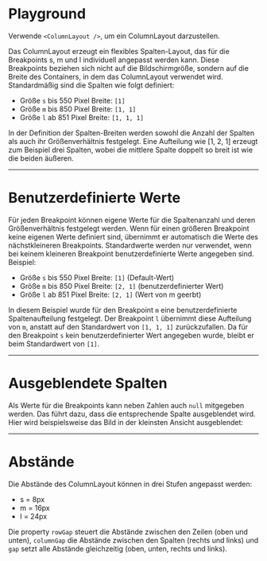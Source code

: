 # Playground

Verwende `<ColumnLayout />`, um ein ColumnLayout darzustellen.

<LiveCodeEditor />

Das ColumnLayout erzeugt ein flexibles Spalten-Layout, das für die Breakpoints
s, m und l individuell angepasst werden kann. Diese Breakpoints beziehen sich
nicht auf die Bildschirmgröße, sondern auf die Breite des Containers, in dem das
ColumnLayout verwendet wird. Standardmäßig sind die Spalten wie folgt definiert:

- Größe `s` bis 550 Pixel Breite: `[1]`
- Größe `m` bis 850 Pixel Breite: `[1, 1]`
- Größe `l` ab 851 Pixel Breite: `[1, 1, 1]`

In der Definition der Spalten-Breiten werden sowohl die Anzahl der Spalten als
auch ihr Größenverhältnis festgelegt. Eine Aufteilung wie [1, 2, 1] erzeugt zum
Beispiel drei Spalten, wobei die mittlere Spalte doppelt so breit ist wie die
beiden äußeren.

---

# Benutzerdefinierte Werte

Für jeden Breakpoint können eigene Werte für die Spaltenanzahl und deren
Größenverhältnis festgelegt werden. Wenn für einen größeren Breakpoint keine
eigenen Werte definiert sind, übernimmt er automatisch die Werte des
nächstkleineren Breakpoints. Standardwerte werden nur verwendet, wenn bei keinem
kleineren Breakpoint benutzerdefinierte Werte angegeben sind. Beispiel:

- Größe `s` bis 550 Pixel Breite: `[1]` (Default-Wert)
- Größe `m` bis 850 Pixel Breite: `[2, 1]` (benutzerdefinierter Wert)
- Größe `l` ab 851 Pixel Breite: `[2, 1]` (Wert von m geerbt)

In diesem Beispiel wurde für den Breakpoint `m` eine benutzerdefinierte
Spaltenaufteilung festgelegt. Der Breakpoint `l` übernimmt diese Aufteilung von
`m`, anstatt auf den Standardwert von `[1, 1, 1]` zurückzufallen. Da für den
Breakpoint `s` kein benutzerdefinierter Wert angegeben wurde, bleibt er beim
Standardwert von `[1]`.

<LiveCodeEditor example="custom-values" editorCollapsed />

---

# Ausgeblendete Spalten

Als Werte für die Breakpoints kann neben Zahlen auch `null` mitgegeben werden.
Das führt dazu, dass die entsprechende Spalte ausgeblendet wird. Hier wird
beispielsweise das Bild in der kleinsten Ansicht ausgeblendet:

<LiveCodeEditor example="hidden-columns" editorCollapsed />

---

# Abstände

Die Abstände des ColumnLayout können in drei Stufen angepasst werden:

- s = 8px
- m = 16px
- l = 24px

Die property `rowGap` steuert die Abstände zwischen den Zeilen (oben und unten),
`columnGap` die Abstände zwischen den Spalten (rechts und links) und `gap` setzt
alle Abstände gleichzeitig (oben, unten, rechts und links).

<LiveCodeEditor example="gaps" editorCollapsed />
